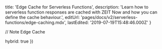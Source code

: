 
  title: 'Edge Cache for Serverless Functions',
  description:
    'Learn how to serverless function responses are cached with ZEIT Now and how you can define the cache behaviour.',
  editUrl: 'pages/docs/v2/serverless-functions/edge-caching.mdx',
  lastEdited: '2019-07-19T15:48:46.000Z'
}

// Note Edge Cache

  hybrid: true
})

